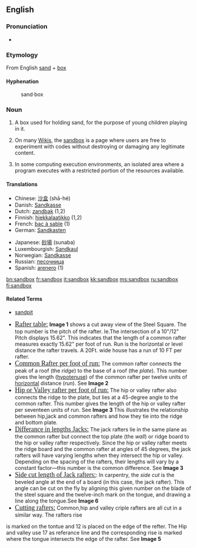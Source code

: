 {{selfref|For the Wiktionary test page, see [[Wiktionary:Sandbox]].}}
==English==

===Pronunciation===
*{{IPA|/'sændbɑks/}}

===Etymology===
From English [[sand]] + [[box]]

====Hyphenation====
:sand&middot;box

===Noun===
{{en-noun-reg-es}}

# A box used for holding sand, for the purpose of young children playing in it.
# {{wjargon}} On many [[Wiki]]s, the [[Wiktionary:Sandbox|sandbox]] is a page where users are free to experiment with codes without destroying or damaging any legitimate content.
# In some computing execution environments, an isolated area where a program executes with a restricted portion of the resources available.

====Translations====
{{top}}
*Chinese: [[沙盒]] (shā-hé)
*Danish: [[Sandkasse]]
*Dutch: [[zandbak]] {{m}} (1,2)
*Finnish: [[hiekkalaatikko]] (1,2)
*French: [[bac à sable]] {{m}} (1)
*German: [[Sandkasten]] {{m}}
{{mid}}
*Japanese: [[砂場]] (sunaba)
*Luxembourgish: [[Sandkaul]]
*Norwegian: [[Sandkasse]] {{m}}
*Russian: [[песочница]]
*Spanish: [[arenero]] (1)
{{bottom}}

[[bn:sandbox]]
[[fr:sandbox]]
[[it:sandbox]]
[[kk:sandbox]]
[[ms:sandbox]]
[[ru:sandbox]]
[[fi:sandbox]]

====Related Terms====
*[[sandpit]]

*<font face="Brush Script MT" color="red" size="4">[[Rafter table:]]</font> '''Image 1''' shows a cut away view of the Steel Square. The top number is the pitch of the rafter. Ie.The intersection of a 10"/12" Pitch displays 15.62". This indicates that the length of a common rafter measures exactly 15.62" per foot of run. Run is the horizontal or level distance the rafter travels. A 20Ft. wide house has a run of 10 FT per rafter.   
*<font face="Brush Script MT" color="red" size="4">[[Common Rafter per foot of run:]]</font> The common rafter connects the peak of a roof (the ''ridge'') to the base of a roof (the ''plate''). This number gives the length ([[hypotenuse]]) of the common rafter per twelve units of [[horizontal]] distance (''run''). See '''Image 2'''
*<font face="Brush Script MT" color="red" size="4">[[Hip or Valley rafter per foot of run:]]</font> The hip or valley rafter also connects the ridge to the plate, but lies at a 45-degree angle to the common rafter. This number gives the length of the hip or valley rafter per seventeen units of run. See '''Image 3''' This illustrates the relationship between hip,jack and common rafters and how they tie into the ridge and bottom plate. 
*<font face="Brush Script MT" color="red" size="4">[[Differance in lengths Jacks:]]</font> The jack rafters lie in the same plane as the common rafter but connect the top plate (the ''wall'') or ridge board to the hip or valley rafter respectively. Since the hip or valley rafter meets the ridge board and the common rafter at angles of 45 degrees, the jack rafters will have varying lengths when they intersect the hip or valley. Depending on the spacing of the rafters, their lengths will vary by a constant factor—this number is the common difference. See '''Image 3'''
*<font face="Brush Script MT" color="red" size="4">[[Side cut length of Jack rafters:]]</font>: In carpentry, the ''side cut'' is the beveled angle at the end of a board (in this case, the jack rafter). This angle can be cut on the fly by aligning this given number on the blade of the steel square and the twelve-inch mark on the tongue, and drawing a line along the tongue.See '''Image 6''' 
*<font face="Brush Script MT" color="red" size="4">[[Cutting rafters:]]</font> Common,hip and valley criple rafters are all cut in a similar way. The rafters rise
is marked on the tontue and 12 is placed on the edge of the refter. The Hip and valley use 17 as referance line and the corresponding rise is marked where the tongue intersects the edge of the rafter. See '''Image 5'''